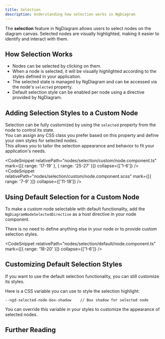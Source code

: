 ```yaml
---
title: Selection
description: Understanding how selection works in NgDiagram
---
```



The **selection** feature in NgDiagram allows users to select nodes on the diagram canvas.
Selected nodes are visually highlighted, making it easier to identify and interact with them.

## How Selection Works

- Nodes can be selected by clicking on them.
- When a node is selected, it will be visually highlighted according to the styles defined in your application.
- The selected state is managed by NgDiagram and can be accessed via the node's `selected` property.
- Default selection style can be enabled per node using a directive provided by NgDiagram.

## Adding Selection Styles to a Custom Node

Selection can be fully customized by using the `selected` property from the node to control its state.  
You can assign any CSS class you prefer based on this property and define your own styles for selected nodes.  
This allows you to tailor the selection appearance and behavior to fit your application's needs.

<CustomSelection />

<CodeSnippet
  relativePath="nodes/selection/custom/node.component.ts"
  mark={[{ range: '17-19' }, { range: '25-27' }]}
  collapse={['1-6']}
/>
<CodeSnippet relativePath="nodes/selection/custom/node.component.scss" mark={[{ range: '7-9' }]} collapse={['11-18']} />

## Using Default Selection for a Custom Node

To make a custom node selectable with default functionality, add the `NgDiagramNodeSelectedDirective` as a host directive in your node component.

There is no need to define anything else in your node or to provide custom selection styles.

<DefaultSelection />

<CodeSnippet relativePath="nodes/selection/default/node.component.ts" mark={[{ range: '18-20' }]} collapse={['1-6']} />

## Customizing Default Selection Styles

If you want to use the default selection functionality, you can still customize its styles.

Here is a CSS variable you can use to style the selection highlight:

```
--ngd-selected-node-box-shadow    // Box shadow for selected node
```

You can override this variable in your styles to customize the appearance of selected nodes.

## Further Reading

<LinkCard icon="list-format" title="Nodes" href="/internals/nodes/nodes" description="Learn more about node features" />
<LinkCard
  icon="list-format"
  title="Custom Nodes"
  href="/internals/nodes/custom-nodes"
  description="Create custom node templates"
/>
